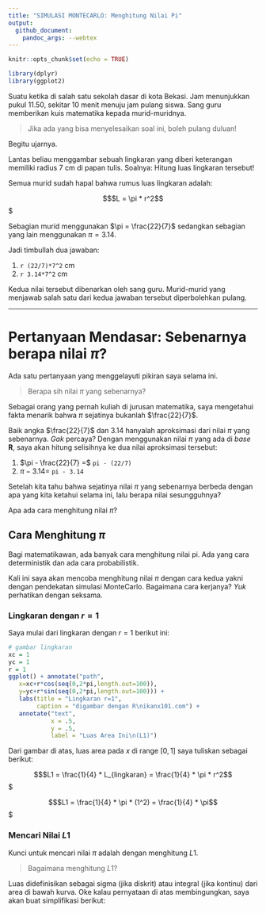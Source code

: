 ```yaml
---
title: "SIMULASI MONTECARLO: Menghitung Nilai Pi"
output: 
  github_document:
    pandoc_args: --webtex
---
```


```r
knitr::opts_chunk$set(echo = TRUE)

library(dplyr)
library(ggplot2)
```

Suatu ketika di salah satu sekolah dasar di kota Bekasi. Jam menunjukkan pukul 11.50, sekitar 10 menit menuju jam pulang siswa. Sang guru memberikan kuis matematika kepada murid-muridnya.

> Jika ada yang bisa menyelesaikan soal ini, boleh pulang duluan!

Begitu ujarnya.

Lantas beliau menggambar sebuah lingkaran yang diberi keterangan memiliki radius 7 cm di papan tulis. Soalnya: Hitung luas lingkaran tersebut!

Semua murid sudah hapal bahwa rumus luas lingkaran adalah:

$$$L = \pi * r^2$$$

Sebagian murid menggunakan $\pi = \frac{22}{7}$ sedangkan sebagian yang lain menggunakan $\pi = 3.14$.

Jadi timbullah dua jawaban:

1. `r (22/7)*7^2` cm
1. `r 3.14*7^2` cm

Kedua nilai tersebut dibenarkan oleh sang guru. Murid-murid yang menjawab salah satu dari kedua jawaban tersebut diperbolehkan pulang.

---

# Pertanyaan Mendasar: Sebenarnya berapa nilai $\pi$?

Ada satu pertanyaan yang menggelayuti pikiran saya selama ini. 

> Berapa sih nilai $\pi$ yang sebenarnya?

Sebagai orang yang pernah kuliah di jurusan matematika, saya mengetahui fakta menarik bahwa $\pi$ sejatinya bukanlah $\frac{22}{7}$.

Baik angka $\frac{22}{7}$ dan $3.14$ hanyalah aproksimasi dari nilai $\pi$ yang sebenarnya. _Gak_ percaya? Dengan menggunakan nilai $\pi$ yang ada di _base_ __R__, saya akan hitung selisihnya ke dua nilai aproksimasi tersebut:

1. $\pi - \frac{22}{7} =$ `pi - (22/7)`
1. $\pi - 3.14 =$ `pi - 3.14`

Setelah kita tahu bahwa sejatinya nilai $\pi$ yang sebenarnya berbeda dengan apa yang kita ketahui selama ini, lalu berapa nilai sesungguhnya?

Apa ada cara menghitung nilai $\pi$?

## Cara Menghitung $\pi$

Bagi matematikawan, ada banyak cara menghitung nilai pi. Ada yang cara deterministik dan ada cara probabilistik.

Kali ini saya akan mencoba menghitung nilai $\pi$ dengan cara kedua yakni dengan pendekatan simulasi MonteCarlo. Bagaimana cara kerjanya? _Yuk_ perhatikan dengan seksama.

### Lingkaran dengan $r = 1$

Saya mulai dari lingkaran dengan $r = 1$ berikut ini:

```r
# gambar lingkaran
xc = 1
yc = 1
r = 1
ggplot() + annotate("path",
   x=xc+r*cos(seq(0,2*pi,length.out=100)),
   y=yc+r*sin(seq(0,2*pi,length.out=100))) +
   labs(title = "Lingkaran r=1",
        caption = "digambar dengan R\nikanx101.com") +
   annotate("text",
            x = .5,
            y = .5,
            label = "Luas Area Ini\n(L1)")
```

Dari gambar di atas, luas area pada $x$ di range $[0,1]$ saya tuliskan sebagai berikut:

$$$L1 = \frac{1}{4} * L_{lingkaran} = \frac{1}{4} * \pi * r^2$$$

$$$L1 = \frac{1}{4} * \pi * (1^2) = \frac{1}{4} * \pi$$$

### Mencari Nilai $L1$

Kunci untuk mencari nilai $\pi$ adalah dengan menghitung $L1$.

> Bagaimana menghitung $L1$?

Luas didefinisikan sebagai sigma (jika diskrit) atau integral (jika kontinu) dari area di bawah kurva. Oke kalau pernyataan di atas membingungkan, saya akan buat simplifikasi berikut:

